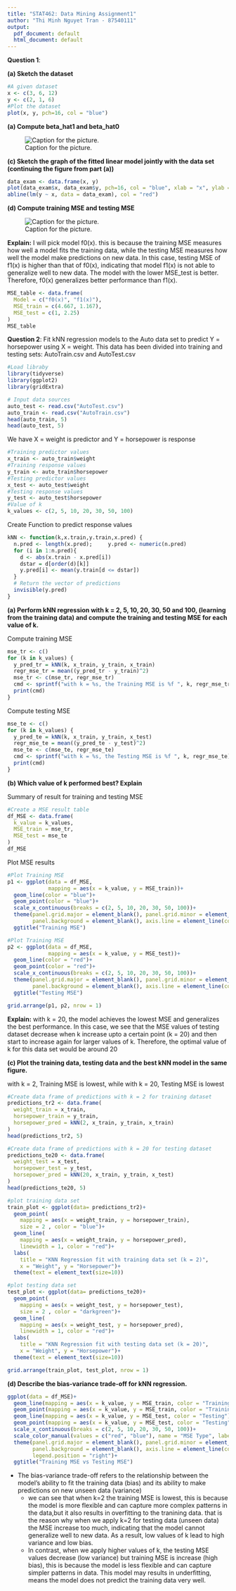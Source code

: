 ---
title: "STAT462: Data Mining Assignment1"
author: "Thi Minh Nguyet Tran - 87540111"
output:
  pdf_document: default
  html_document: default
---
**Question 1**: 

**(a) Sketch the dataset**

```{r}
#A given dataset
x <- c(3, 6, 12)
y <- c(2, 1, 6)
#Plot the dataset
plot(x, y, pch=16, col = "blue")
```

\newpage
**(a) Compute beta_hat1 and beta_hat0**

![Caption for the picture.](D:/NGUYET/UC/01.Study/S1/02. STAT462_23S1/Exam/Assignment1/1b.png)

**(c) Sketch the graph of the fitted linear model jointly with the data set (continuing the figure from part (a))**

```{r}
data_exam <- data.frame(x, y)
plot(data_exam$x, data_exam$y, pch=16, col = "blue", xlab = "x", ylab = "y")
abline(lm(y ~ x, data = data_exam), col = "red")
```

**(d) Compute training MSE and testing MSE**

![Caption for the picture.](D:/NGUYET/UC/01.Study/S1/02. STAT462_23S1/Exam/Assignment1/1d.png)

**Explain:** I will pick model f0(x). this is because the training MSE measures how well a model fits the training data, while the testing MSE measures how well the model make predictions on new data. In this case, testing MSE of f1(x) is higher than that of f0(x), indicating that model f1(x) is not able to generalize well to new data. The model with the lower MSE_test is better. Therefore, f0(x) generalizes better performance than f1(x).

```{r, echo=FALSE}
MSE_table <- data.frame(
  Model = c("f0(x)", "f1(x)"),
  MSE_train = c(4.667, 1.167),
  MSE_test = c(1, 2.25)
)
MSE_table
```


\newpage

**Question 2**: Fit kNN regression models to the Auto data set to predict Y = horsepower using X = weight. This data has been divided into training and testing sets: AutoTrain.csv and AutoTest.csv

```{r loading_library, include=FALSE}
#Load libraby
library(tidyverse)
library(ggplot2)
library(gridExtra)
```


```{r input_data}
# Input data sources
auto_test <- read.csv("AutoTest.csv")
auto_train <- read.csv("AutoTrain.csv")
head(auto_train, 5)
head(auto_test, 5)
```

We have X = weight is predictor and Y = horsepower is response 
```{r extract_dataset}
#Training predictor values
x_train <- auto_train$weight
#Training response values
y_train <- auto_train$horsepower
#Testing predictor values
x_test <- auto_test$weight
#Testing response values
y_test <- auto_test$horsepower
#Value of k
k_values <- c(2, 5, 10, 20, 30, 50, 100)
```

Create Function to predict response values
```{r funtion_kNN}
kNN <- function(k,x.train,y.train,x.pred) {
  n.pred <- length(x.pred);		y.pred <- numeric(n.pred)
  for (i in 1:n.pred){
    d <- abs(x.train - x.pred[i])
    dstar = d[order(d)[k]]
    y.pred[i] <- mean(y.train[d <= dstar])		
  }
  # Return the vector of predictions
  invisible(y.pred)
}
```

**(a) Perform kNN regression with k = 2, 5, 10, 20, 30, 50 and 100, (learning from the training data) and compute the training and testing MSE for each value of k.**

Compute training MSE
```{r compute MSE_train}
mse_tr <- c()
for (k in k_values) {
  y_pred_tr = kNN(k, x_train, y_train, x_train)
  regr_mse_tr = mean((y_pred_tr - y_train)^2)
  mse_tr <- c(mse_tr, regr_mse_tr)
  cmd <- sprintf("with k = %s, the Training MSE is %f ", k, regr_mse_tr)
  print(cmd)
}
```

Compute testing MSE
```{r compute MSE_test}
mse_te <- c()
for (k in k_values) {
  y_pred_te = kNN(k, x_train, y_train, x_test)
  regr_mse_te = mean((y_pred_te - y_test)^2)
  mse_te <- c(mse_te, regr_mse_te)
  cmd <- sprintf("with k = %s, the Testing MSE is %f ", k, regr_mse_te)
  print(cmd)
}
```

**(b) Which value of k performed best? Explain**

Summary of result for training and testing MSE
```{r MSE_table}
#Create a MSE result table
df_MSE <- data.frame(
  k_value = k_values,
  MSE_train = mse_tr,
  MSE_test = mse_te
)
df_MSE
```

Plot MSE results
```{r, fig.width = 12}
#Plot Training MSE
p1 <- ggplot(data = df_MSE,
             mapping = aes(x = k_value, y = MSE_train))+
  geom_line(color = "blue")+
  geom_point(color = "blue")+
  scale_x_continuous(breaks = c(2, 5, 10, 20, 30, 50, 100))+
  theme(panel.grid.major = element_blank(), panel.grid.minor = element_blank(),
        panel.background = element_blank(), axis.line = element_line(colour = "black"))+
  ggtitle("Training MSE")

#Plot Training MSE
p2 <- ggplot(data = df_MSE,
             mapping = aes(x = k_value, y = MSE_test))+
  geom_line(color = "red")+
  geom_point(color = "red")+
  scale_x_continuous(breaks = c(2, 5, 10, 20, 30, 50, 100))+
  theme(panel.grid.major = element_blank(), panel.grid.minor = element_blank(),
        panel.background = element_blank(), axis.line = element_line(colour = "black"))+
  ggtitle("Testing MSE")

grid.arrange(p1, p2, nrow = 1)
```

**Explain:** with k = 20, the model achieves the lowest MSE and generalizes the best performance. In this case, we see that the MSE values of testing dataset decrease when k increase upto a certain point (k = 20) and then start to increase again for larger values of k. Therefore, the optimal value of k for this data set would be around 20

**(c) Plot the training data, testing data and the best kNN model in the same figure. **

with k = 2, Training MSE is lowest, while with k = 20, Testing MSE is lowest
```{r dataframe}
#Create data frame of predictions with k = 2 for training dataset
predictions_tr2 <- data.frame(
  weight_train = x_train,
  horsepower_train = y_train,
  horsepower_pred = kNN(2, x_train, y_train, x_train)
)
head(predictions_tr2, 5)

#Create data frame of predictions with k = 20 for testing dataset
predictions_te20 <- data.frame(
  weight_test = x_test,
  horsepower_test = y_test,
  horsepower_pred = kNN(20, x_train, y_train, x_test)
)
head(predictions_te20, 5)
```

```{r kNN plotting, fig.width = 12}
#plot training data set
train_plot <- ggplot(data= predictions_tr2)+
  geom_point(
    mapping = aes(x = weight_train, y = horsepower_train),
    size = 2 , color = "blue")+
  geom_line(
    mapping = aes(x = weight_train, y = horsepower_pred),
    linewidth = 1, color = "red")+
  labs(
    title = "KNN Regression fit with training data set (k = 2)",
    x = "Weight", y = "Horsepower")+
  theme(text = element_text(size=10))

#plot testing data set
test_plot <- ggplot(data= predictions_te20)+
  geom_point(
    mapping = aes(x = weight_test, y = horsepower_test),
    size = 2 , color = "darkgreen")+
  geom_line(
    mapping = aes(x = weight_test, y = horsepower_pred),
    linewidth = 1, color = "red")+
  labs(
    title = "KNN Regression fit with testing data set (k = 20)",
    x = "Weight", y = "Horsepower")+
  theme(text = element_text(size=10))

grid.arrange(train_plot, test_plot, nrow = 1)
```

**(d) Describe the bias-variance trade-off for kNN regression. **

```{r plot_MSE, fig.width=8}
ggplot(data = df_MSE)+
  geom_line(mapping = aes(x = k_value, y = MSE_train, color = "Training"))+
  geom_point(mapping = aes(x = k_value, y = MSE_train, color = "Training"))+
  geom_line(mapping = aes(x = k_value, y = MSE_test, color = "Testing"))+
  geom_point(mapping = aes(x = k_value, y = MSE_test, color = "Testing"))+
  scale_x_continuous(breaks = c(2, 5, 10, 20, 30, 50, 100))+
  scale_color_manual(values = c("red", "blue"), name = "MSE Type", labels = c("Testing", "Training"))+
  theme(panel.grid.major = element_blank(), panel.grid.minor = element_blank(),
        panel.background = element_blank(), axis.line = element_line(colour = "black"),
        legend.position = "right")+
  ggtitle("Training MSE vs Testing MSE")
```


* The bias-variance trade-off refers to the relationship between the model's ability to fit the training data (bias) and its ability to make predictions on new unseen data (variance)
    + we can see that when k=2 the training MSE is lowest, this is because the model is more flexible and can capture more complex patterns in the data,but it also results in overfitting to the tranining data. that is the reason why when we apply k=2 for testing data (unseen data) the MSE increase too much, indicating that the model cannot generalize well to new data. As a result, low values of k lead to high variance and low bias.
    + In contrast, when we apply higher values of k, the testing MSE values decrease (low variance) but training MSE is increase (high bias), this is because the model is less flexible and can capture simpler patterns in data. This model may results in underfitting, means the model does not predict the training data very well.


